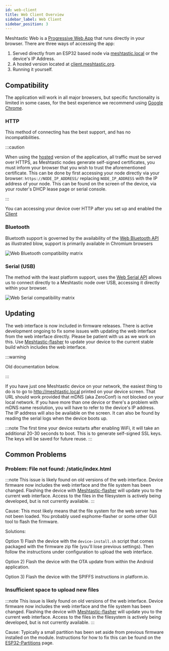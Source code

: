 ```yaml
---
id: web-client
title: Web Client Overview
sidebar_label: Web Client
sidebar_position: 3
---
```


<!--- FIXME add self hosting details link --->

Meshtastic Web is a [Progressive Web App](https://web.dev/progressive-web-apps) that runs directly in your browser.
There are three ways of accessing the app:

1. Served directly from an ESP32 based node via [meshtastic.local](http://meshtastic.local) or the device's IP Address.
2. A hosted version located at [client.meshtastic.org](https://client.meshtastic.org).
3. Running it yourself.

## Compatibility

The application will work in all major browsers, but specific functionality is limited in some cases, for the best experience we recommend using [Google Chrome](https://www.google.com/chrome).

### HTTP

This method of connecting has the best support, and has no incompatibilities.

:::caution

When using the [hosted](https://client.meshtastic.org) version of the application, all traffic must be served over HTTPS,
as Meshtastic nodes generate self-signed certificates, you must inform your browser that you wish to trust the aforementioned certificate.
This can be done by first accessing your node directly via your browser: `https://NODE_IP_ADDRESS/` replacing `NODE_IP_ADDRESS` with the IP address of your node.
This can be found on the screen of the device, via your router's DHCP lease page or serial console.

:::

You can accessing your device over HTTP after you set up and enabled the [Client](/docs/settings/config/network#wifi-client)

### Bluetooth

Bluetooth support is governed by the availability of the [Web Bluetooth API](https://web.dev/bluetooth) as illustrated blow, support is primarily available in Chromium browsers

![Web Bluetooth compatibility matrix](https://caniuse.bitsofco.de/image/web-bluetooth.png)

### Serial (USB)

The method with the least platform support, uses the [Web Serial API](https://web.dev/serial) allows us to connect directly to a Meshtastic node over USB, accessing it directly within your browser.

![Web Serial compatibility matrix](https://caniuse.bitsofco.de/image/web-serial.png)

## Updating

The web interface is now included in firmware releases. There is active development ongoing to fix some issues with updating the web interface from the web interface directly. Please be patient with us as we work on this. Use [Meshtastic-flasher](/docs/software/python/flasher) to update your device to the current stable build which includes the web interface.

:::warning

Old documentation below.

:::

If you have just one Meshtastic device on your network, the easiest thing to do is to go to http://meshtastic.local printed on your device screen. That URL should work provided that mDNS (aka ZeroConf) is not blocked on your local network. If you have more than one device or there's a problem with mDNS name resolution, you will have to refer to the device's IP address. The IP address will also be available on the screen. It can also be found by reading the serial logs when the device boots up.

:::note
The first time your device restarts after enabling WiFi, it will take an additional 20-30 seconds to boot. This is to generate self-signed SSL keys. The keys will be saved for future reuse.
:::

## Common Problems

### Problem: File not found: /static/index.html

:::note
This issue is likely found on old versions of the web interface. Device firmware now includes the web interface and the file system has been changed. Flashing the device with [Meshtastic-flasher](/docs/software/python/flasher) will update you to the current web interface. Access to the files in the filesystem is actively being developed, but is not currently available.
:::

Cause: This most likely means that the file system for the web server has not been loaded. You probably used esphome-flasher or some other GUI tool to flash the firmware.

Solutions:

Option 1) Flash the device with the `device-install.sh` script that comes packaged with the firmware zip file (you'll lose previous settings). Then follow the instructions under configuration to upload the web interface.

Option 2) Flash the device with the OTA update from within the Android application.

Option 3) Flash the device with the SPIFFS instructions in platform.io.

### Insufficient space to upload new files

:::note
This issue is likely found on old versions of the web interface. Device firmware now includes the web interface and the file system has been changed. Flashing the device with [Meshtastic-flasher](/docs/software/python/flasher) will update you to the current web interface. Access to the files in the filesystem is actively being developed, but is not currently available.
:::

Cause: Typically a small partition has been set aside from previous firmware installed on the module. Instructions for how to fix this can be found on the [ESP32-Partitions](/docs/development/web/esp32-partitions) page.
